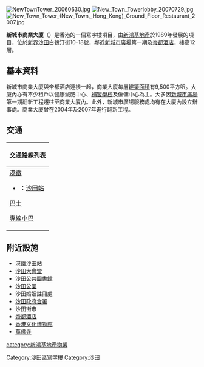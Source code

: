[[File:NewTownTower_20060630.jpg|thumb]]
[[File:New_Town_Towerlobby_20070729.jpg|thumb]]
[[File:New_Town_Tower_(New_Town,_Hong_Kong)_Ground_Floor_Restaurant_2007.jpg|thumb]]

'''新城市商業大廈'''（'''{{lang|en|New Town Tower}}'''）是香港的一個寫字樓項目，由[[新鴻基地產|新鴻基地產]]於1989年發展的項目，位於[[新界|新界]][[沙田_(香港)|沙田]]白鶴汀街10-18號，鄰近[[新城市廣場|新城市廣場]]第一期及[[帝都酒店|帝都酒店]]，樓高12層。

==基本資料==
新城市商業大廈與帝都酒店連接一起，商業大廈每層[[建築面積|建築面積]]有9,500平方呎。大廈內亦有不少租戶以健康減肥中心、[[補習社|補習學校]]及僱傭中心為主。大多因[[新城市廣場|新城市廣場]]第一期翻新工程遷往至商業大廈內。此外，新城市廣場服務處均有在大廈內設立辦事處。商業大廈曾在2004年及2007年進行翻新工程。

==交通==
{| class="mw-collapsible mw-collapsed wikitable" style="background:white; margin: 0 auto; width: auto;" 
! 交通路線列表
|-
|
;[[港鐵|港鐵]]
*{{港鐵路線標誌|EAL}}：[[沙田站|沙田站]]
;[[香港巴士|巴士]]
{{九龍新界巴士簡單列表|38B|47A|47X|48P|48X|49P|49X|72|80K|80M|81|81K|83K|83S|85|85K|86|86K|86S|88|88K|88X|89|89X|249X|263|269D|280X|282|283|284|285|288|299X|798|N73|N271}}
{{大嶼山巴士簡單列表|A41|E42|R42|N42}}
{{過海隧道巴士簡單列表|170|989|N170}}
;[[香港小巴|專線小巴]]
{{新界專線小巴簡單列表|27|27A|28K|60K|60P|60R|62K|65A|66K|67A|67K|68K|69K|403|403A|481A|482|809K|810|814}} 
|}

==附近設施==
* [[港鐵|港鐵]][[沙田站|沙田站]]
* [[沙田大會堂|沙田大會堂]]
* [[沙田公共圖書館|沙田公共圖書館]]
* [[沙田公園|沙田公園]]
* 沙田婚姻註冊處
* [[沙田政府合署|沙田政府合署]]
* 沙田街市
* [[帝都酒店|帝都酒店]]
* [[香港文化博物館|香港文化博物館]]
* [[萬佛寺|萬佛寺]]

{{hk-buil-stub}}
{{新鴻基地產}}

[[category:新鴻基地產物業|category:新鴻基地產物業]]
[[Category:沙田區寫字樓|Category:沙田區寫字樓]]
[[Category:沙田|Category:沙田]]